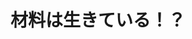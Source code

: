 ﻿---
title: "材料は生きている！？"
category: "その他"
vol: 46
interviewee: "若島・細田 "
url: ""
tags: []
pdf: "46-4.pdf"
career: ""
preface: "一昔前では、想像すらつかなかった新しい材料。形状記憶合金や自己再生機能をもった材料は、まるで生きているかのような挙動を私達に見せてくれる。今回、この未来の材料についてのお話を伺った。"
---
